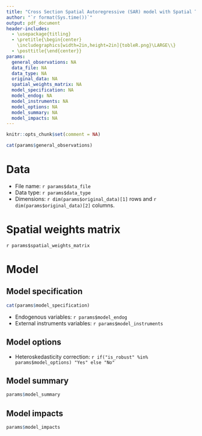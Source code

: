 ```yaml
---
title: "Cross Section Spatial Autoregressive (SAR) model with Spatial Two Stage Least Squares (STSLS) estimator report"
author: "`r format(Sys.time())`"
output: pdf_document
header-includes:
  - \usepackage{titling}
  - \pretitle{\begin{center}
    \includegraphics[width=2in,height=2in]{tobleR.png}\LARGE\\}
  - \posttitle{\end{center}}
params:
  general_observations: NA
  data_file: NA
  data_type: NA
  original_data: NA
  spatial_weights_matrix: NA
  model_specification: NA
  model_endog: NA
  model_instruments: NA
  model_options: NA
  model_summary: NA
  model_impacts: NA
---
```


```r
knitr::opts_chunk$set(comment = NA)
```

```r
cat(params$general_observations)
```

# Data

* File name: `r params$data_file`
* Data type: `r params$data_type`
* Dimensions: `r dim(params$original_data)[1]` rows and `r dim(params$original_data)[2]` columns.

# Spatial weights matrix

`r params$spatial_weights_matrix`

# Model

## Model specification

```r
cat(params$model_specification)
```

* Endogenous variables: `r params$model_endog`
* External instruments variables: `r params$model_instruments`

## Model options

* Heteroskedasticity correction: `r if("is_robust" %in% params$model_options) "Yes" else "No"`

## Model summary

```r
params$model_summary
```

## Model impacts

```r
params$model_impacts
```
